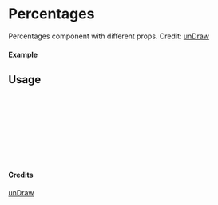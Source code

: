 
<Meta of={Percentages} title="unDraw/Percentages" />

# Percentages

Percentages component with different props.
Credit: [unDraw](https://undraw.co/illustrations)

#### Example

<Canvas of={Percentages.Primary} />

## Usage

```ts
import { Percentages } from "yadl-ui";

const Example = () => {
  return (
      <Percentages />
  );
};

export default Example;
```

#### Credits
[unDraw](https://undraw.co/illustrations)
